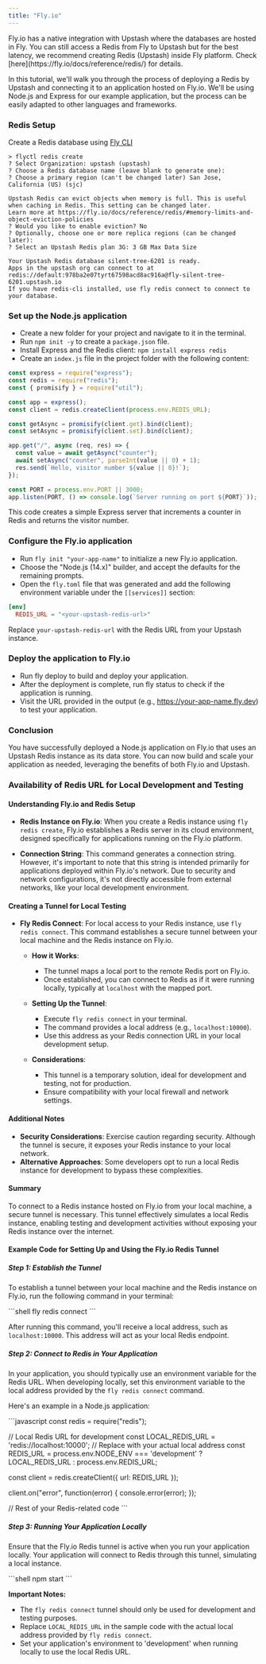 ```yaml
---
title: "Fly.io"
---
```


<Info>
  Fly.io has a native integration with Upstash where the databases are hosted in
  Fly. You can still access a Redis from Fly to Upstash but for the best
  latency, we recommend creating Redis (Upstash) inside Fly platform. Check
  [here](https://fly.io/docs/reference/redis/) for details.
</Info>

In this tutorial, we'll walk you through the process of deploying a Redis by
Upstash and connecting it to an application hosted on Fly.io. We'll be using
Node.js and Express for our example application, but the process can be easily
adapted to other languages and frameworks.

### Redis Setup

Create a Redis database using
[Fly CLI](https://fly.io/docs/hands-on/install-flyctl/)

```shell
> flyctl redis create
? Select Organization: upstash (upstash)
? Choose a Redis database name (leave blank to generate one):
? Choose a primary region (can't be changed later) San Jose, California (US) (sjc)

Upstash Redis can evict objects when memory is full. This is useful when caching in Redis. This setting can be changed later.
Learn more at https://fly.io/docs/reference/redis/#memory-limits-and-object-eviction-policies
? Would you like to enable eviction? No
? Optionally, choose one or more replica regions (can be changed later):
? Select an Upstash Redis plan 3G: 3 GB Max Data Size

Your Upstash Redis database silent-tree-6201 is ready.
Apps in the upstash org can connect to at redis://default:978ba2e07tyrt67598acd8ac916a@fly-silent-tree-6201.upstash.io
If you have redis-cli installed, use fly redis connect to connect to your database.
```

### Set up the Node.js application

- Create a new folder for your project and navigate to it in the terminal.
- Run `npm init -y` to create a `package.json` file.
- Install Express and the Redis client: `npm install express redis`
- Create an `index.js` file in the project folder with the following content:

```js
const express = require("express");
const redis = require("redis");
const { promisify } = require("util");

const app = express();
const client = redis.createClient(process.env.REDIS_URL);

const getAsync = promisify(client.get).bind(client);
const setAsync = promisify(client.set).bind(client);

app.get("/", async (req, res) => {
  const value = await getAsync("counter");
  await setAsync("counter", parseInt(value || 0) + 1);
  res.send(`Hello, visitor number ${value || 0}!`);
});

const PORT = process.env.PORT || 3000;
app.listen(PORT, () => console.log(`Server running on port ${PORT}`));
```

This code creates a simple Express server that increments a counter in Redis and
returns the visitor number.

### Configure the Fly.io application

- Run `fly init "your-app-name"` to initialize a new Fly.io application.
- Choose the "Node.js (14.x)" builder, and accept the defaults for the remaining
  prompts.
- Open the `fly.toml` file that was generated and add the following environment
  variable under the `[[services]]` section:

```toml
[env]
  REDIS_URL = "<your-upstash-redis-url>"
```

Replace `your-upstash-redis-url` with the Redis URL from your Upstash instance.

### Deploy the application to Fly.io

- Run fly deploy to build and deploy your application.
- After the deployment is complete, run fly status to check if the application
  is running.
- Visit the URL provided in the output (e.g., https://your-app-name.fly.dev) to
  test your application.

### Conclusion

You have successfully deployed a Node.js application on Fly.io that uses an
Upstash Redis instance as its data store. You can now build and scale your
application as needed, leveraging the benefits of both Fly.io and Upstash.

### Availability of Redis URL for Local Development and Testing

#### Understanding Fly.io and Redis Setup

- **Redis Instance on Fly.io**: When you create a Redis instance using `fly redis create`, Fly.io establishes a Redis server in its cloud environment, designed specifically for applications running on the Fly.io platform.

- **Connection String**: This command generates a connection string. However, it's important to note that this string is intended primarily for applications deployed within Fly.io's network. Due to security and network configurations, it's not directly accessible from external networks, like your local development environment.

#### Creating a Tunnel for Local Testing

- **Fly Redis Connect**: For local access to your Redis instance, use `fly redis connect`. This command establishes a secure tunnel between your local machine and the Redis instance on Fly.io.

  - **How it Works**:
    - The tunnel maps a local port to the remote Redis port on Fly.io.
    - Once established, you can connect to Redis as if it were running locally, typically at `localhost` with the mapped port.

  - **Setting Up the Tunnel**:
    - Execute `fly redis connect` in your terminal.
    - The command provides a local address (e.g., `localhost:10000`).
    - Use this address as your Redis connection URL in your local development setup.

  - **Considerations**:
    - This tunnel is a temporary solution, ideal for development and testing, not for production.
    - Ensure compatibility with your local firewall and network settings.

#### Additional Notes

- **Security Considerations**: Exercise caution regarding security. Although the tunnel is secure, it exposes your Redis instance to your local network.
- **Alternative Approaches**: Some developers opt to run a local Redis instance for development to bypass these complexities.

#### Summary

To connect to a Redis instance hosted on Fly.io from your local machine, a secure tunnel is necessary. This tunnel effectively simulates a local Redis instance, enabling testing and development activities without exposing your Redis instance over the internet.

#### Example Code for Setting Up and Using the Fly.io Redis Tunnel

##### Step 1: Establish the Tunnel

To establish a tunnel between your local machine and the Redis instance on Fly.io, run the following command in your terminal:

\```shell
fly redis connect
\```

After running this command, you'll receive a local address, such as `localhost:10000`. This address will act as your local Redis endpoint.

##### Step 2: Connect to Redis in Your Application

In your application, you should typically use an environment variable for the Redis URL. When developing locally, set this environment variable to the local address provided by the `fly redis connect` command.

Here's an example in a Node.js application:

\```javascript
const redis = require("redis");

// Local Redis URL for development
const LOCAL_REDIS_URL = 'redis://localhost:10000'; // Replace with your actual local address
const REDIS_URL = process.env.NODE_ENV === 'development' ? LOCAL_REDIS_URL : process.env.REDIS_URL;

const client = redis.createClient({
    url: REDIS_URL
});

client.on("error", function(error) {
  console.error(error);
});

// Rest of your Redis-related code
\```

##### Step 3: Running Your Application Locally

Ensure that the Fly.io Redis tunnel is active when you run your application locally. Your application will connect to Redis through this tunnel, simulating a local instance.

\```shell
npm start
\```

**Important Notes:**

- The `fly redis connect` tunnel should only be used for development and testing purposes.
- Replace `LOCAL_REDIS_URL` in the sample code with the actual local address provided by `fly redis connect`.
- Set your application's environment to 'development' when running locally to use the local Redis URL.

